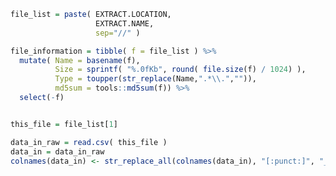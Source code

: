 
```r
file_list = paste( EXTRACT.LOCATION,
                   EXTRACT.NAME,
                   sep="//" )

file_information = tibble( f = file_list ) %>%
  mutate( Name = basename(f),
          Size = sprintf( "%.0fKb", round( file.size(f) / 1024) ),
          Type = toupper(str_replace(Name,".*\\.","")),
          md5sum = tools::md5sum(f)) %>%
  select(-f)


this_file = file_list[1]

data_in_raw = read.csv( this_file )
data_in = data_in_raw
colnames(data_in) <- str_replace_all(colnames(data_in), "[:punct:]", "_")

```
